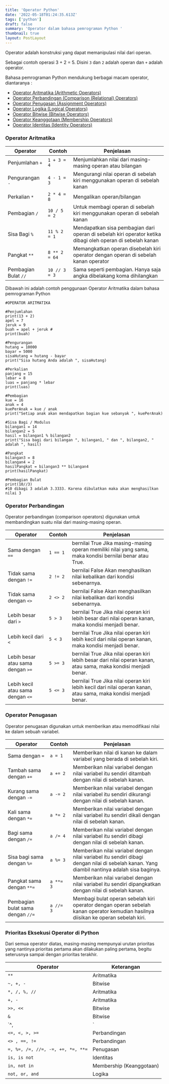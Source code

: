 ```yaml
---
title: 'Operator Python'
date: '2022-05-18T01:24:35.613Z'
tags: ['python']
draft: false
summary: 'Operator dalam bahasa pemrograman Python '
thumbnail: true
layout: PostLayout
---
```


Operator adalah konstruksi yang dapat memanipulasi nilai dari operan. 

Sebagai contoh operasi 3 + 2 = 5. Disini `3` dan `2` adalah operan dan `+` adalah operator.

Bahasa pemrograman Python mendukung berbagai macam operator, diantaranya :
- [Operator Aritmatika (Arithmetic Operators)](#operator-aritmatika)
- [Operator Perbandingan (Comparison (Relational) Operators)](#operator-perbandingan)
- [Operator Penugasan (Assignment Operators)](#operator-penugasan)
- [Operator Logika (Logical Operators)](#operator-logika)
- [Operator Bitwise (Bitwise Operators)](#operator-bitwise)
- [Operator Keanggotaan (Membership Operators)](#operator-keanggotaan)
- [Operator Identitas (Identity Operators)](#operator-identitas)
 
 ### Operator Aritmatika

 | Operator| 	Contoh	 | Penjelasan |
 | --- | --- | --- |
 | Penjumlahan `+`| 	`1 + 3 = 4` | 	Menjumlahkan nilai dari masing-masing operan atau bilangan |
 | Pengurangan `-`| 	`4 - 1 = 3`	 | Mengurangi nilai operan di sebelah kiri menggunakan operan di sebelah kanan |
 | Perkalian `*`| 	`2 * 4 = 8`	 | Mengalikan operan/bilangan |
 | Pembagian `/`| 	`10 / 5 = 2`	 | Untuk membagi operan di sebelah kiri menggunakan operan di sebelah kanan |
 | Sisa Bagi `%`| 	`11 % 2 = 1`	 | Mendapatkan sisa pembagian dari operan di sebelah kiri operator ketika dibagi oleh operan di sebelah kanan |
 | Pangkat `**`| 	`8 ** 2 = 64`	 | Memangkatkan operan disebelah kiri operator dengan operan di sebelah kanan operator |
 | Pembagian Bulat `//`| 	`10 // 3 = 3` |	Sama seperti pembagian. Hanya saja angka dibelakang koma dihilangkan |

 Dibawah ini adalah contoh penggunaan Operator Aritmatika dalam bahasa pemrograman Python

 ```python: operator-aritmatika.py
 #OPERATOR ARITMATIKA

 #Penjumlahan
 print(13 + 2)
 apel = 7
 jeruk = 9
 buah = apel + jeruk #
 print(buah)

 #Pengurangan
 hutang = 10000
 bayar = 5000
 sisaHutang = hutang - bayar
 print("Sisa hutang Anda adalah ", sisaHutang)

 #Perkalian
 panjang = 15
 lebar = 8
 luas = panjang * lebar
 print(luas)

 #Pembagian
 kue = 16
 anak = 4
 kuePerAnak = kue / anak
 print("Setiap anak akan mendapatkan bagian kue sebanyak ", kuePerAnak)

 #Sisa Bagi / Modulus
 bilangan1 = 14
 bilangan2 = 5
 hasil = bilangan1 % bilangan2
 print("Sisa bagi dari bilangan ", bilangan1, " dan ", bilangan2, " adalah ", hasil)

 #Pangkat
 bilangan3 = 8
 bilangan4 = 2
 hasilPangkat = bilangan3 ** bilangan4
 print(hasilPangkat)

 #Pembagian Bulat
 print(10//3) 
 #10 dibagi 3 adalah 3.3333. Karena dibulatkan maka akan menghasilkan nilai 3
 ```

 ### Operator Perbandingan 

 Operator perbandingan (comparison operators) digunakan untuk membandingkan suatu nilai dari masing-masing operan.

 | Operator	| Contoh	| Penjelasan| 
 | --- | --- | --- |
 | Sama dengan `==` | 	`1 == 1`  | bernilai True	Jika masing-masing operan memiliki nilai yang sama, maka kondisi bernilai benar atau True. | 
 | Tidak sama dengan `!=` |	`2 != 2`  | bernilai False	Akan menghasilkan nilai kebalikan dari kondisi sebenarnya. | 
 | Tidak sama dengan `<>` |	`2 <> 2`  | bernilai False	Akan menghasilkan nilai kebalikan dari kondisi sebenarnya. | 
 | Lebih besar dari `>` |	`5 > 3`  | bernilai True	Jika nilai operan kiri lebih besar dari nilai operan kanan, maka kondisi menjadi benar. | 
 | Lebih kecil dari `<` |	`5 < 3`  | bernilai True	Jika nilai operan kiri lebih kecil dari nilai operan kanan, maka kondisi menjadi benar. | 
 | Lebih besar atau sama dengan `>=` |	`5 >= 3`  | bernilai True	Jika nilai operan kiri lebih besar dari nilai operan kanan, atau sama, maka kondisi menjadi benar. | 
 | Lebih kecil atau sama dengan `<=` |	`5 <= 3`  | bernilai True	Jika nilai operan kiri lebih kecil dari nilai operan kanan, atau sama, maka kondisi menjadi benar. | 


 ### Operator Penugasan 

 Operator penugasan digunakan untuk memberikan atau memodifikasi nilai ke dalam sebuah variabel.

 | Operator	| Contoh	| Penjelasan | 
 | --- | --- | --- |
 | Sama dengan `=`	 | `a = 1` | 	Memberikan nilai di kanan ke dalam variabel yang berada di sebelah kiri. | 
 | Tambah sama dengan `+=` | 	`a += 2` | 	Memberikan nilai variabel dengan nilai variabel itu sendiri ditambah dengan nilai di sebelah kanan. | 
 | Kurang sama dengan `-=`	 | `a -= 2` | 	Memberikan nilai variabel dengan nilai variabel itu sendiri dikurangi dengan nilai di sebelah kanan. | 
 | Kali sama dengan `*=` | 	`a *= 2` | 	Memberikan nilai variabel dengan nilai variabel itu sendiri dikali dengan nilai di sebelah kanan. | 
 | Bagi sama dengan `/=` | 	`a /= 4` | 	Memberikan nilai variabel dengan nilai variabel itu sendiri dibagi dengan nilai di sebelah kanan. | 
 | Sisa bagi sama dengan `%=`	 | `a %= 3` | 	Memberikan nilai variabel dengan nilai variabel itu sendiri dibagi dengan nilai di sebelah kanan. Yang diambil nantinya adalah sisa baginya. | 
 | Pangkat sama dengan `**=` | 	`a **= 3`	 | Memberikan nilai variabel dengan nilai variabel itu sendiri dipangkatkan dengan nilai di sebelah kanan. | 
 | Pembagian bulat sama dengan `//=` | 	`a //= 3`	 | Membagi bulat operan sebelah kiri operator dengan operan sebelah kanan operator kemudian hasilnya diisikan ke operan sebelah kiri. | 


 ### Prioritas Eksekusi Operator di Python
 Dari semua operator diatas, masing-masing mempunyai urutan prioritas yang nantinya prioritas pertama akan dilakukan paling pertama, begitu seterusnya sampai dengan prioritas terakhir. 

 | Operator                          |	Keterangan               | 
 | --------------------------------- | ------------------------- |
 | `**`                              |	Aritmatika               | 
 | `~, +, -`                         |	Bitwise                  | 
 | `*, /, %, //`                     |	Aritmatika               |
 | `+, -`	                     |  Aritmatika               |
 | `>>, <<`                          |	Bitwise                  |
 | `&`	                             |  Bitwise                  |
 | `^, |`                            |	Bitwise                  |
 | `<=, <, >, >=`                    |	Perbandingan             |
 | `<> , ==, !=`                     |	Perbandingan             |
 | `=, %=, /=, //=, -=, +=, *=, **=` |	Penugasan                |
 | `is, is not`                      |	Identitas                |
 | `in, not in`                      |	Membership (Keanggotaan) |
 | `not, or, and`                    |	Logika                   |
 
